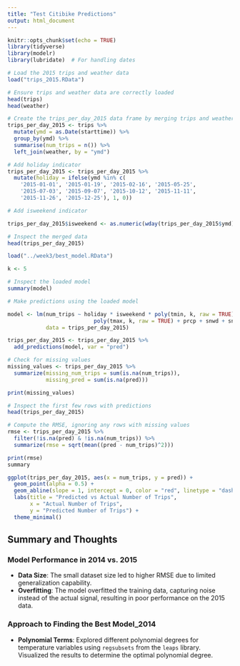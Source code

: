 ```yaml
---
title: "Test Citibike Predictions"
output: html_document
---
```


```r
knitr::opts_chunk$set(echo = TRUE)
library(tidyverse)
library(modelr)
library(lubridate)  # For handling dates

```

```r
# Load the 2015 trips and weather data
load("trips_2015.RData")

# Ensure trips and weather data are correctly loaded
head(trips)
head(weather)

# Create the trips_per_day_2015 data frame by merging trips and weather data
trips_per_day_2015 <- trips %>%
  mutate(ymd = as.Date(starttime)) %>%
  group_by(ymd) %>%
  summarise(num_trips = n()) %>%
  left_join(weather, by = "ymd")

# Add holiday indicator
trips_per_day_2015 <- trips_per_day_2015 %>%
  mutate(holiday = ifelse(ymd %in% c(
    '2015-01-01', '2015-01-19', '2015-02-16', '2015-05-25',
    '2015-07-03', '2015-09-07', '2015-10-12', '2015-11-11',
    '2015-11-26', '2015-12-25'), 1, 0))

# Add isweekend indicator

trips_per_day_2015$isweekend <- as.numeric(wday(trips_per_day_2015$ymd) %in% c(1,7))

# Inspect the merged data
head(trips_per_day_2015)


```

```r
load("../week3/best_model.RData")

k <- 5

# Inspect the loaded model
summary(model)

```

```r
# Make predictions using the loaded model

model <- lm(num_trips ~ holiday * isweekend * poly(tmin, k, raw = TRUE) + 
                           poly(tmax, k, raw = TRUE) + prcp + snwd + snow, 
            data = trips_per_day_2015)

trips_per_day_2015 <- trips_per_day_2015 %>%
  add_predictions(model, var = "pred")

# Check for missing values
missing_values <- trips_per_day_2015 %>%
  summarize(missing_num_trips = sum(is.na(num_trips)),
            missing_pred = sum(is.na(pred)))

print(missing_values)

# Inspect the first few rows with predictions
head(trips_per_day_2015)

# Compute the RMSE, ignoring any rows with missing values
rmse <- trips_per_day_2015 %>%
  filter(!is.na(pred) & !is.na(num_trips)) %>%
  summarize(rmse = sqrt(mean((pred - num_trips)^2)))

print(rmse)
summary

```
```r

ggplot(trips_per_day_2015, aes(x = num_trips, y = pred)) +
  geom_point(alpha = 0.5) +
  geom_abline(slope = 1, intercept = 0, color = "red", linetype = "dashed") +
  labs(title = "Predicted vs Actual Number of Trips", 
       x = "Actual Number of Trips", 
       y = "Predicted Number of Trips") +
  theme_minimal()
```

## Summary and Thoughts

### Model Performance in 2014 vs. 2015
- **Data Size**: The small dataset size led to higher RMSE due to limited generalization capability.
- **Overfitting**: The model overfitted the training data, capturing noise instead of the actual signal, resulting in poor performance on the 2015 data.

### Approach to Finding the Best Model_2014
- **Polynomial Terms**: Explored different polynomial degrees for temperature variables using `regsubsets` from the `leaps` library. Visualized the results to determine the optimal polynomial degree.
